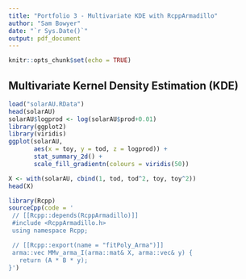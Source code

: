 ```yaml
---
title: "Portfolio 3 - Multivariate KDE with RcppArmadillo"
author: "Sam Bowyer"
date: "`r Sys.Date()`"
output: pdf_document
---
```


```r
knitr::opts_chunk$set(echo = TRUE)
```

## Multivariate Kernel Density Estimation (KDE)
```r
load("solarAU.RData")
head(solarAU)
solarAU$logprod <- log(solarAU$prod+0.01)
library(ggplot2)
library(viridis)
ggplot(solarAU,
       aes(x = toy, y = tod, z = logprod)) +
       stat_summary_2d() +
       scale_fill_gradientn(colours = viridis(50))

X <- with(solarAU, cbind(1, tod, tod^2, toy, toy^2))
head(X)
```

```r
library(Rcpp)
sourceCpp(code = '
 // [[Rcpp::depends(RcppArmadillo)]]
 #include <RcppArmadillo.h>
 using namespace Rcpp;

 // [[Rcpp::export(name = "fitPoly_Arma")]]
 arma::vec MMv_arma_I(arma::mat& X, arma::vec& y) {
   return (A * B * y);
}')
```